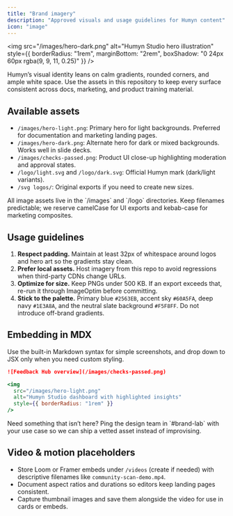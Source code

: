 ```yaml
---
title: "Brand imagery"
description: "Approved visuals and usage guidelines for Humyn content"
icon: "image"
---
```


<img
  src="/images/hero-dark.png"
  alt="Humyn Studio hero illustration"
  style={{ borderRadius: "1rem", marginBottom: "2rem", boxShadow: "0 24px 60px rgba(9, 9, 11, 0.25)" }}
/>

Humyn’s visual identity leans on calm gradients, rounded corners, and ample white space. Use the assets in this repository to keep every surface consistent across docs, marketing, and product training material.

## Available assets

- `/images/hero-light.png`: Primary hero for light backgrounds. Preferred for documentation and marketing landing pages.
- `/images/hero-dark.png`: Alternate hero for dark or mixed backgrounds. Works well in slide decks.
- `/images/checks-passed.png`: Product UI close-up highlighting moderation and approval states.
- `/logo/light.svg` and `/logo/dark.svg`: Official Humyn mark (dark/light variants).
- `/svg logos/`: Original exports if you need to create new sizes.

<Callout>
All image assets live in the `/images` and `/logo` directories. Keep filenames predictable; we reserve camelCase for UI exports and kebab-case for marketing composites.
</Callout>

## Usage guidelines

1. **Respect padding.** Maintain at least 32px of whitespace around logos and hero art so the gradients stay clean.
2. **Prefer local assets.** Host imagery from this repo to avoid regressions when third-party CDNs change URLs.
3. **Optimize for size.** Keep PNGs under 500 KB. If an export exceeds that, re-run it through ImageOptim before committing.
4. **Stick to the palette.** Primary blue `#2563EB`, accent sky `#60A5FA`, deep navy `#1E3A8A`, and the neutral slate background `#F5F8FF`. Do not introduce off-brand gradients.

## Embedding in MDX

Use the built-in Markdown syntax for simple screenshots, and drop down to JSX only when you need custom styling.

```md
![Feedback Hub overview](/images/checks-passed.png)
```

```jsx
<img
  src="/images/hero-light.png"
  alt="Humyn Studio dashboard with highlighted insights"
  style={{ borderRadius: "1rem" }}
/>
```

<Tip>
Need something that isn’t here? Ping the design team in `#brand-lab` with your use case so we can ship a vetted asset instead of improvising.
</Tip>

## Video & motion placeholders

- Store Loom or Framer embeds under `/videos` (create if needed) with descriptive filenames like `community-scan-demo.mp4`.
- Document aspect ratios and durations so editors keep landing pages consistent.
- Capture thumbnail images and save them alongside the video for use in cards or embeds.
